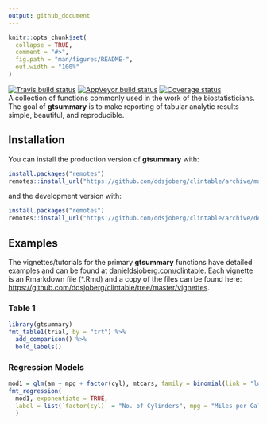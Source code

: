 ```yaml
---
output: github_document
---
```


<!-- README.md is generated from README.Rmd. Please edit that file -->

```r
knitr::opts_chunk$set(
  collapse = TRUE,
  comment = "#>",
  fig.path = "man/figures/README-",
  out.width = "100%"
)
```

[![Travis build status](https://travis-ci.org/ddsjoberg/clintable.svg?branch=master)](https://travis-ci.org/ddsjoberg/clintable)
[![AppVeyor build status](https://ci.appveyor.com/api/projects/status/github/ddsjoberg/clintable?branch=master&svg=true)](https://ci.appveyor.com/project/ddsjoberg/clintable)
[![Coverage status](https://codecov.io/gh/ddsjoberg/clintable/branch/master/graph/badge.svg)](https://codecov.io/github/ddsjoberg/clintable?branch=master)  
A collection of functions commonly used in the work of the biostatisticians. The goal of **gtsummary** is to make reporting of tabular analytic results simple, beautiful, and reproducible.  
<!-- Update the list of contributors from the git shell `git shortlog -s -n` -->

## Installation

You can install the production version of **gtsummary** with:

``` r
install.packages("remotes")
remotes::install_url("https://github.com/ddsjoberg/clintable/archive/master.zip")
```

and the development version with:

``` r
install.packages("remotes")
remotes::install_url("https://github.com/ddsjoberg/clintable/archive/dev.zip")
```

## Examples

The vignettes/tutorials for the primary **gtsummary** functions have detailed examples and can be found at [danieldsjoberg.com/clintable](http://www.danieldsjoberg.com/clintable).  Each vignette is an Rmarkdown file (*.Rmd) and a copy of the files can be found here: [https://github.com/ddsjoberg/clintable/tree/master/vignettes](https://github.com/ddsjoberg/clintable/tree/master/vignettes).  

### Table 1

```r
library(gtsummary)
fmt_table1(trial, by = "trt") %>% 
  add_comparison() %>% 
  bold_labels()

```

### Regression Models

```r
mod1 = glm(am ~ mpg + factor(cyl), mtcars, family = binomial(link = "logit"))
fmt_regression(
  mod1, exponentiate = TRUE, 
  label = list(`factor(cyl)` = "No. of Cylinders", mpg = "Miles per Gallon")
  )
```
